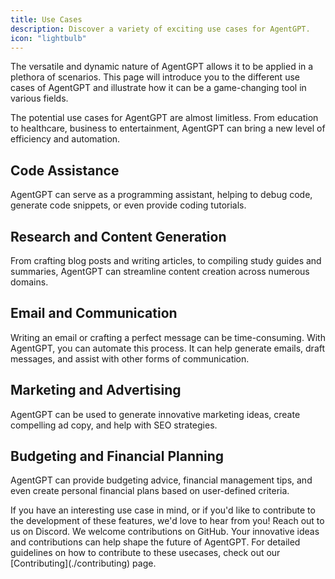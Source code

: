 ```yaml
---
title: Use Cases
description: Discover a variety of exciting use cases for AgentGPT.
icon: "lightbulb"
---
```


The versatile and dynamic nature of AgentGPT allows it to be applied in a plethora of scenarios. This page will introduce you to the different use cases of AgentGPT and illustrate how it can be a game-changing tool in various fields.

<Info>
  The potential use cases for AgentGPT are almost limitless. From education to
  healthcare, business to entertainment, AgentGPT can bring a new level of
  efficiency and automation.
</Info>

## Code Assistance

AgentGPT can serve as a programming assistant, helping to debug code, generate code snippets, or even provide coding tutorials.

## Research and Content Generation

From crafting blog posts and writing articles, to compiling study guides and summaries, AgentGPT can streamline content creation across numerous domains.

## Email and Communication

Writing an email or crafting a perfect message can be time-consuming. With AgentGPT, you can automate this process. It can help generate emails, draft messages, and assist with other forms of communication.

## Marketing and Advertising

AgentGPT can be used to generate innovative marketing ideas, create compelling ad copy, and help with SEO strategies.

## Budgeting and Financial Planning

AgentGPT can provide budgeting advice, financial management tips, and even create personal financial plans based on user-defined criteria.

<CardGroup cols={2}>
  <Card
    title="Contribute on Discord"
    icon="discord"
    href="https://discord.gg/jdSBAnmdnY"
  >
    If you have an interesting use case in mind, or if you'd like to contribute
    to the development of these features, we'd love to hear from you! Reach out
    to us on Discord.
  </Card>
  <Card
    title="Contribute on GitHub"
    icon="github"
    href="https://github.com/ltl/AgentGPT"
  >
    We welcome contributions on GitHub. Your innovative ideas and contributions
    can help shape the future of AgentGPT.
  </Card>
</CardGroup>

<Note>
  For detailed guidelines on how to contribute to these usecases, check out our
  [Contributing](./contributing) page.
</Note>
